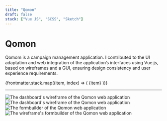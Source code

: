 ```yaml
---
title: "Qomon"
draft: false
stack: ["Vue JS", "SCSS", "Sketch"]
---
```




# Qomon

<p class="intro">
  Qomom is a campaign management application. I contributed to the UI adaptation and web integration of the application’s interfaces using Vue.js, based on wireframes and a GUI, ensuring design consistency and user experience requirements.
</p>

<div class="tag-container">
  {frontmatter.stack.map((item, index) => (
    <span class="tag" key={index}>
      {item}
    </span>
  ))}
</div>

<hr />

<div class="container" style={{ display: "grid", gap: "4rem" }}>
  <section>
    <Card caption="The dashboard of the Qomon web application">
      <div class="card-wrapper">
        <Image
          src={qomonDashboard}
          class="img-shadow"
          alt="The dashboard's wireframe of the Qomon web application"
        />
      </div>
    </Card>
  </section>
  <section>
    <Card caption="The wireframe of the Qomon web application">
      <div class="card-wrapper">
        <Image
          src={qomonDashboardWireframe}
          class="img-shadow"
          alt="The dashboard's wireframe of the Qomon web application"
        />
      </div>
    </Card>
  </section>
  <section>
    <Card caption="The formbuilder of the Qomon web application">
      <div class="card-wrapper">
        <Image
          src={qomonFormbuilder}
          class="img-shadow"
          alt="The formbuilder of the Qomon web application"
        />
      </div>
    </Card>
  </section>
  <section>
    <Card caption="The wireframe formbuilder of the Qomon web application">
      <div class="card-wrapper">
        <Image
          src={qomonFormbuilderWireframe}
          class="img-shadow"
          alt="The  wireframe's formbuilder of the Qomon web application"
        />
      </div>
    </Card>
  </section>
</div>
